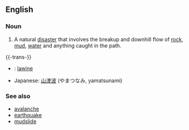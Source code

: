==English==
===Noun===
#A natural [[disaster]] that involves the breakup and downhill flow of [[rock]], [[mud]], [[water]] and anything caught in the path.

{{-trans-}}
* {{nl}}: [[lawine]]
*Japanese: [[山津波]] (やまつなみ, yamatsunami)

===See also===
*[[avalanche]]
*[[earthquake]]
*[[mudslide]]